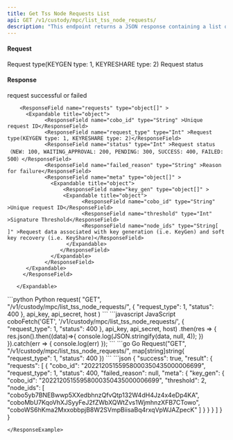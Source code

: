 ```yaml
---
title: Get Tss Node Requests List
api: GET /v1/custody/mpc/list_tss_node_requests/ 
description: "This endpoint returns a JSON response containing a list of TSS (Threshold Signature Scheme) requests with their metadata. The requests can be filtered by request type and status. The metadata includes the COBO ID, request type, status, failed reason (if any), and additional information specific to the request type (e.g., threshold and node IDs for key generation requests)."
---
```

#### Request
<ParamField query="request_type" type="Int" >Request type(KEYGEN type: 1, KEYRESHARE type: 2)</ParamField>
<ParamField query="status" type="int" >Request status</ParamField>

#### Response
<ResponseField name="success" type="bool">request successful or failed</ResponseField>
   <ResponseField name="result" type="object">
      <Expandable title="object">

        <ResponseField name="requests" type="object[]" >
          <Expandable title="object">
                <ResponseField name="cobo_id" type="String" >Unique request ID</ResponseField>
                <ResponseField name="request_type" type="Int" >Request type(KEYGEN type: 1, KEYRESHARE type: 2)</ResponseField>
                <ResponseField name="status" type="Int" >Request status（NEW: 100, WAITING_APPROVAL: 200, PENDING: 300, SUCCESS: 400, FAILED: 500）</ResponseField>
                <ResponseField name="failed_reason" type="String" >Reason for failure</ResponseField>
                <ResponseField name="meta" type="object[]" >
                  <Expandable title="object">
                      <ResponseField name="key_gen" type="object[]" >
                      <Expandable title="object">
                            <ResponseField name="cobo_id" type="String" >Unique request ID</ResponseField>
                            <ResponseField name="threshold" type="Int" >Signature Threshold</ResponseField>
                            <ResponseField name="node_ids" type="String[ ]" >Request data associated with key generation (i.e. KeyGen) and soft key recovery (i.e. KeyShare)</ResponseField>
                       </Expandable>
                     </ResponseField>
                  </Expandable>
                </ResponseField>
          </Expandable>
         </ResponseField>

       </Expandable>
</ResponseField>

<RequestExample>
```python Python
request(
    "GET",
    "/v1/custody/mpc/list_tss_node_requests/",
    {
        "request_type": 1,
        "status": 400
    },
    api_key, api_secret, host
)
```
```javascript JavaScript
coboFetch('GET', '/v1/custody/mpc/list_tss_node_requests/', {
    "request_type": 1,
    "status": 400
}, api_key, api_secret, host)
    .then(res => {
        res.json().then((data)=>{
            console.log(JSON.stringify(data, null, 4));
        })
    }).catch(err => {
        console.log(err)
    });
```
```go Go
Request("GET", "/v1/custody/mpc/list_tss_node_requests/", map[string]string{
    "request_type": 1,
    "status": 400
})
```
</RequestExample>

<ResponseExample>
```json
{
  "success": true,
  "result": {
    "requests": [
      {
        "cobo_id": "20221205155958000350435000006699",
        "request_type": 1,
        "status": 400,
        "failed_reason": null,
        "meta": {
          "key_gen": {
            "cobo_id": "20221205155958000350435000006699",
            "threshold": 2,
            "node_ids": [
              "cobo5yb7BNEBwwp5XXedbhnzQfvQtp132W4dH4Jz4x4eDp4KA",
              "coboMbU7KqoVhXJSyyFeJ2fZWbXQWtZvs1WjmhnzXFB7CTowo",
              "coboWS6hKma2MxxobbpjB8W2SVmpBiisaBq4rxqVpWJAZpecK"
            ]
          }
        }
      }
    ]
  }
}




```
</ResponseExample>
